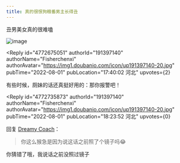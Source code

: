 ```yaml
---
title: 真的很恨狗粮番男主长得丑
---
```



<Forum groupName="动画番剧" groupUrl="https://www.douban.com/group/596353/" archivedAt="2025-05-16T15:11:00.415Z">
  <Post
    id="271988481"
    title="真的很恨狗粮番男主长得丑"
    url="https://www.douban.com/group/topic/271988481/?_spm_id=MjI3NzMzNzc2"
    pubTime="2022-08-16"
    highlightUserId="191397140"
  >
丑男美女真的很难嗑

![image](https://img1.doubanio.com/view/group_topic/l/public/p562829669.webp)

<Reply
  id="4772675051"
  authorId="191397140"
  authorName="Fisherchenxi"
  authorAvatar="https://img1.doubanio.com/icon/up191397140-20.jpg"
  pubTime="2022-08-01"
  pubLocation="17:40:02 河北"
  upvotes={2}
>
有些时候，厕妹的话还真挺好用的：那你报警吧！
</Reply>

<Reply
  id="4772735873"
  authorId="191397140"
  authorName="Fisherchenxi"
  authorAvatar="https://img1.doubanio.com/icon/up191397140-20.jpg"
  pubTime="2022-08-01"
  pubLocation="18:23:52 河北"
  upvotes={0}
>
回复 [Dreamy Coach](https://www.douban.com/people/201713899/)：
> 你这么猴急是因为说这话之前照了个镜子吗😂

你猜错了哦，我说话之前没照过镜子
</Reply>
  </Post>
</Forum>
